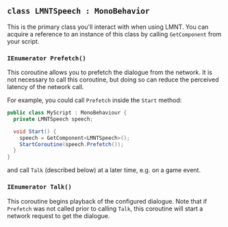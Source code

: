## `class LMNTSpeech : MonoBehavior`
This is the primary class you'll interact with when using LMNT. You can acquire a reference
to an instance of this class by calling `GetComponent` from your script.

### `IEnumerator Prefetch()`
This coroutine allows you to prefetch the dialogue from the network. It is not necessary to call
this coroutine, but doing so can reduce the perceived latency of the network call.

For example, you could call `Prefetch` inside the `Start` method:

```csharp
public class MyScript : MonoBehaviour {
  private LMNTSpeech speech;

  void Start() {
    speech = GetComponent<LMNTSpeech>();
    StartCoroutine(speech.Prefetch());
  }
}
```

and call `Talk` (described below) at a later time, e.g. on a game event.

### `IEnumerator Talk()`
This coroutine begins playback of the configured dialogue. Note that if `Prefetch` was not called
prior to calling `Talk`, this coroutine will start a network request to get the dialogue.
